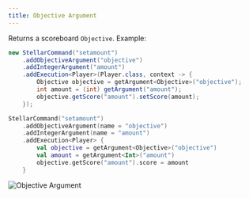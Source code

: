 ```yaml
---
title: Objective Argument
---
```


Returns a scoreboard `Objective`. Example:

```java tab="Java"
new StellarCommand("setamount")
    .addObjectiveArgument("objective")
    .addIntegerArgument("amount")
    .addExecution<Player>(Player.class, context -> {
        Objective objective = getArgument<Objective>("objective");
        int amount = (int) getArgument("amount");
        objective.getScore("amount").setScore(amount);
    });
```
```kotlin tab="Kotlin"
StellarCommand("setamount")
    .addObjectiveArgument(name = "objective")
    .addIntegerArgument(name = "amount")
    .addExecution<Player> {
        val objective = getArgument<Objective>("objective")
        val amount = getArgument<Int>("amount")
        objective.getScore("amount").score = amount
    }
```

![Objective Argument](https://cdn.undefinedcreations.com/stellar/gifs/scoreboard/objective.gif)